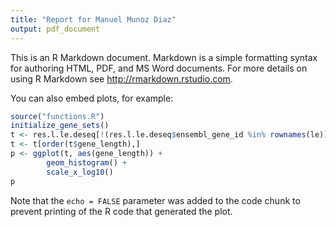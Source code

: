 ```yaml
---
title: "Report for Manuel Munoz Diaz"
output: pdf_document
---
```


This is an R Markdown document. Markdown is a simple formatting syntax for authoring HTML, PDF, and MS Word documents. For more details on using R Markdown see <http://rmarkdown.rstudio.com>.

You can also embed plots, for example:

```r
source("functions.R")
initialize_gene_sets()
t <- res.l.le.deseq[!(res.l.le.deseq$ensembl_gene_id %in% rownames(le)), ]
t <- t[order(t$gene_length),]
p <- ggplot(t, aes(gene_length)) +
        geom_histogram() +
        scale_x_log10()
p
```

Note that the `echo = FALSE` parameter was added to the code chunk to prevent printing of the R code that generated the plot.
